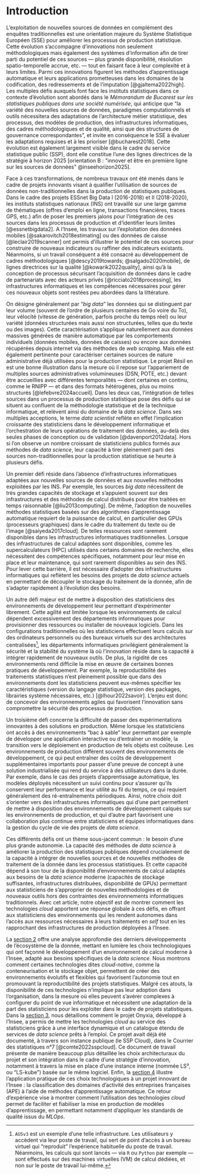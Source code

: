 # Introduction

L'exploitation de nouvelles sources de données en complément des enquêtes traditionnelles est une orientation majeure du Système Statistique Européen (SSE) pour améliorer les processus de production statistique. Cette évolution s’accompagne d’innovations non seulement méthodologiques mais également des systèmes d'information afin de tirer parti du potentiel de ces sources — plus grande disponibilité, résolution spatio-temporelle accrue, etc. — tout en faisant face à leur complexité et à leurs limites. Parmi ces innovations figurent les méthodes d’apprentissage automatique et leurs applications prometteuses dans les domaines de la codification, des redressements et de l’imputation [@gjaltema2022high]. Les multiples défis auxquels font face les instituts statistiques dans ce contexte d’évolution sont abordés dans le *Mémorandum de Bucarest sur les statistiques publiques dans une société numérisée*, qui anticipe que "la variété des nouvelles sources de données, paradigmes computationnels et outils nécessitera des adaptations de l’architecture métier statistique, des processus, des modèles de production, des infrastructures informatiques, des cadres méthodologiques et de qualité, ainsi que des structures de gouvernance correspondantes", et invite en conséquence le SSE à évaluer les adaptations requises et à les prioriser [@bucharest2018]. Cette évolution est également largement visible dans le cadre du service statistique public (SSP), dont elle constitue l'une des lignes directrices de la stratégie à horizon 2025 [orientation B : "innover et être en première ligne sur les sources de données" @inseehorizon2025].

Face à ces transformations, de nombreux travaux ont été menés dans le cadre de projets innovants visant à qualifier l’utilisation de sources de données non-traditionnelles dans la production de statistiques publiques. Dans le cadre des projets ESSnet Big Data I (2016-2018) et II (2018-2020), les instituts statistiques nationaux (INS) ont travaillé sur une large gamme de thématiques (offres d’emploi en ligne, transactions financières, traces GPS, etc.) afin de poser les premiers jalons pour l'intégration de ces sources dans les processus de production et d'identifier leurs limites [@essnetbigdata2]. A l'Insee, les travaux sur l'exploitation des données mobiles [@sakarovitch2018estimating] ou des données de caisse [@leclair2019scanner] ont permis d'illustrer le potentiel de ces sources pour construire de nouveaux indicateurs ou raffiner des indicateurs existants. Néanmoins, si un travail conséquent a été consacré au développement de cadres méthodologiques [@descy2019towards; @salgado2020mobile], de lignes directrices sur la qualité [@kowarik2022quality], ainsi qu’à la conception de processus sécurisant l’acquisition de données dans le cadre de partenariats avec des acteurs privés [@ricciato2018processing], les infrastructures informatiques et les compétences nécessaires pour gérer ces nouveaux objets sont restées peu abordées dans la littérature.

On désigne généralement par "*big data*" les données qui se distinguent par leur volume (souvent de l'ordre de plusieurs centaines de Go voire du To), leur vélocité (vitesse de génération, parfois proche du temps réel) ou leur variété (données structurées mais aussi non structurées, telles que du texte ou des images). Cette caractérisation s'applique naturellement aux données massives générées de manière automatique par les comportements individuels (données mobiles, données de caisses) ou encore aux données récupérées depuis internet via des méthodes de *web scraping*. Mais elle est également pertinente pour caractériser certaines sources de nature administrative déjà utilisées pour la production statistique. Le projet Résil en est une bonne illustration dans la mesure où il repose sur l'appariement de multiples sources administratives volumineuses (DSN, POTE, etc.) devant être accueillies avec différentes temporalités — dont certaines en continu, comme le RNIPP — et dans des formats hétérogènes, plus ou moins structurés [@lefebvre2024accueil]. Dans les deux cas, l'intégration de telles sources dans un processus de production statistique pose des défis qui se situent au confluent de la méthodologie statistique et de la technique informatique, et relèvent ainsi du domaine de la *data science*. Dans ses multiples acceptions, le terme *data scientist* reflète en effet l’implication croissante des statisticiens dans le développement informatique et l’orchestration de leurs opérations de traitement des données, au-delà des seules phases de conception ou de validation [@davenport2012data]. Hors si l'on observe un nombre croissant de statisticiens publics formés aux méthodes de *data science*, leur capacité à tirer pleinement parti des sources non-traditionnelles pour la production statistique se heurte à plusieurs défis.

Un premier défi réside dans l’absence d’infrastructures informatiques adaptées aux nouvelles sources de données et aux nouvelles méthodes exploitées par les INS. Par exemple, les sources *big data* nécessitent de très grandes capacités de stockage et s’appuient souvent sur des infrastructures et des méthodes de calcul distribués pour être traitées en temps raisonnable [@liu2013computing]. De même, l’adoption de nouvelles méthodes statistiques basées sur des algorithmes d’apprentissage automatique requiert de la puissance de calcul, en particulier des GPUs (processeurs graphiques) dans le cadre du traitement du texte ou de l'image [@saiyeda2017cloud]. De telles ressources sont rarement disponibles dans les infrastructures informatiques traditionnelles. Lorsque des infrastructures de calcul adaptées sont disponibles, comme les supercalculateurs (HPC) utilisés dans certains domaines de recherche, elles nécessitent des compétences spécifiques, notamment pour leur mise en place et leur maintenance, qui sont rarement disponibles au sein des INS. Pour lever cette barrière, il est nécessaire d'adopter des infrastructures informatiques qui reflètent les besoins des projets de *data science* actuels en permettant de découpler le stockage du traitement de la donnée, afin de s'adapter rapidement à l'évolution des besoins.

Un autre défi majeur est de mettre à disposition des statisticiens des environnements de développement leur permettant d’expérimenter librement. Cette agilité est limitée lorsque les environnements de calcul dépendent excessivement des départements informatiques pour provisionner des ressources ou installer de nouveaux logiciels. Dans les configurations traditionnelles où les statisticiens effectuent leurs calculs sur des ordinateurs personnels ou des bureaux virtuels sur des architectures centralisées[^aus], les départements informatiques privilégient généralement la sécurité et la stabilité du système là où l'innovation réside dans la capacité à intégrer rapidement de nouveaux outils. De plus, la rigidité de ces environnements rend difficile la mise en œuvre de certaines bonnes pratiques de développement. Par exemple, la reproductibilité des traitements statistiques n'est pleinement possible que dans des environnements dont les statisticiens peuvent eux-mêmes spécifier les caractéristiques (version du langage statistique, version des packages, librairies système nécessaires, etc.) [@lhour2022savoir]. L'enjeu est donc de concevoir des environnements agiles qui favorisent l'innovation sans compromettre la sécurité des processus de production.

Un troisième défi concerne la difficulté de passer des expérimentations innovantes à des solutions en production. Même lorsque les statisticiens ont accès à des environnements "bac à sable" leur permettant par exemple de développer une application interactive ou d'entraîner un modèle, la transition vers le déploiement en production de tels objets est coûteuse. Les environnements de production diffèrent souvent des environnements de développement, ce qui peut entraîner des coûts de développement supplémentaires importants pour passer d’une preuve de concept à une solution industrialisée qui rend du service à des utilisateurs dans la durée. Par exemple, dans le cas des projets d’apprentissage automatique, les modèles déployés nécessitent un suivi continu pour s’assurer qu’ils conservent leur performance et leur utilité au fil du temps, ce qui requiert généralement des ré-entraînements périodiques. Ainsi, notre choix doit s'orienter vers des infrastructures informatiques qui d'une part permettent de mettre à disposition des environnements de développement calqués sur les environnements de production, et qui d'autre part favorisent une collaboration plus continue entre statisticiens et équipes informatiques dans la gestion du cycle de vie des projets de *data science*.

Ces différents défis ont un thème sous-jacent commun : le besoin d’une plus grande autonomie. La capacité des méthodes de *data science* à améliorer la production des statistiques publiques dépend crucialement de la capacité à intégrer de nouvelles sources et de nouvelles méthodes de traitement de la donnée dans les processus statistiques. Et cette capacité dépend à son tour de la disponibilité d'environnements de calcul adaptés aux besoins de la *data science* moderne (capacités de stockage suffisantes, infrastructures distribuées, disponibilité de GPUs) permettant aux statisticiens de s'approprier de nouvelles méthodologies et de nouveaux outils hors des contraintes des environnements informatiques traditionnels. Avec cet article, notre objectif est de montrer comment les technologies *cloud* apportent une réponse globale à ces défis, en offrant aux statisticiens des environnements qui les rendent autonomes dans l'accès aux ressources nécessaires à leurs traitements en *self* tout en les rapprochant des infrastructures de production déployées à l'Insee. 

La [section 2](/src/principles/index.qmd#sec-principles) offre une analyse approfondie des derniers développements de l’écosystème de la donnée, mettant en lumière les choix technologiques qui ont façonné le développement d’un environnement de calcul moderne à l'Insee, adapté aux besoins spécifiques de la *data science*. Nous montrons comment certaines technologies dites *cloud-native*, comme la conteneurisation et le stockage objet, permettent de créer des environnements évolutifs et flexibles qui favorisent l’autonomie tout en promouvant la reproductibilité des projets statistiques. Malgré ces atouts, la disponibilité de ces technologies n'implique pas leur adoption dans l'organisation, dans la mesure où elles peuvent s'avérer complexes à configurer du point de vue informatique et nécessitent une adaptation de la part des statisticiens pour les exploiter dans le cadre de projets statistiques. Dans la [section 3](/src/implementation/index.qmd#sec-implementation), nous détaillons comment le projet Onyxia, développé à l'Insee, a permis de mettre les technologies *cloud* au service des statisticiens grâce à une interface dynamique et un catalogue étendu de services de *data science* prêts à l’emploi. Ce projet avait déjà été documenté, à travers son instance publique (le SSP Cloud), dans le Courrier des statistiques n°7 [@comte2022sspcloud]. Ce document de travail présente de manière beaucoup plus détaillée les choix architecturaux du projet et son intégration dans le cadre d'une stratégie d'innovation, notamment à travers la mise en place d'une instance interne (nommée LS³, ou "LS-kube") basée sur le même logiciel. Enfin, la [section 4](/src/mlops/index.qmd#sec-mlops) illustre l'application pratique de ces choix technologiques à un projet innovant de l'Insee : la classification des domaines d'activité des entreprises françaises (APE) à l'aide de méthodes d'apprentissage automatique. Ce retour d'expérience vise à montrer comment l’utilisation des technologies *cloud*
permet de faciliter et fiabiliser la mise en production de modèles d’apprentissage, en permettant notamment d'appliquer les standards de qualité issus du *MLOps*.

[^aus]: `AUSv3` est un exemple d'une telle infrastructure. Les utilisateurs y accèdent via leur poste de travail, qui sert de point d'accès à un bureau virtuel qui "reproduit" l'expérience habituelle du poste de travail. Néanmoins, les calculs qui sont lancés — via `R` ou `Python` par exemple — sont effectués sur des machines virtuelles (VM) de calcul dédiées, et non sur le poste de travail lui-même.
